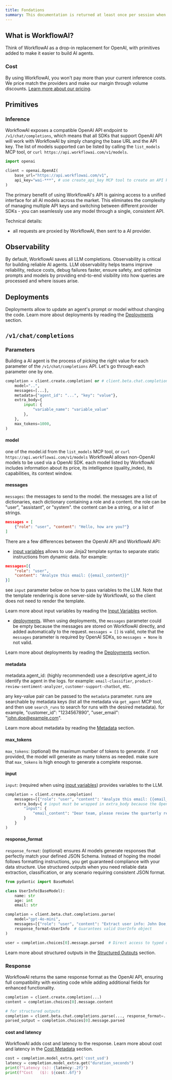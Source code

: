 ```yaml
---
title: Fondations
summary: This documentation is returned at least once per session when `search_documentation` is called.
---
```


## What is WorkflowAI?

Think of WorkflowAI as a drop-in replacement for OpenAI, with primitives added to make it easier to build AI agents.

### Cost 

By using WorkflowAI, you won't pay more than your current inference costs. We price match the providers and make our margin through volume discounts. [Learn more about our pricing](/pricing).

## Primitives

### Inference 

WorkflowAI exposes a compatible OpenAI API endpoint to `/v1/chat/completions`, which means that all SDKs that support OpenAI API will work with WorkflowAI by simply changing the base URL and the API key. The list of models supported can be listed by calling the `list_models` MCP tool, or `curl https://api.workflowai.com/v1/models`.

```python
import openai

client = openai.OpenAI(
    base_url="https://api.workflowai.com/v1",
    api_key="wai-***", # use create_api_key MCP tool to create an API key
)
```

The primary benefit of using WorkflowAI's API is gaining access to a unified interface for all AI models across the market. This eliminates the complexity of managing multiple API keys and switching between different provider SDKs - you can seamlessly use any model through a single, consistent API.

Technical details:
- all requests are proxied by WorkflowAI, then sent to a AI provider. 

## Observability

By default, WorkflowAI saves all LLM completions. Observability is critical for building reliable AI agents. LLM observability helps teams improve reliability, reduce costs, debug failures faster, ensure safety, and optimize prompts and models by providing end-to-end visibility into how queries are processed and where issues arise.

## Deployments

Deployments allow to update an agent's prompt or model without changing the code. Learn more about deployments by reading the [Deployments](/deployments) section.

## `/v1/chat/completions`

### Parameters

Building a AI agent is the process of picking the right value for each parameter of the `/v1/chat/completions` API. Let's go through each parameter one by one.

```python
completion = client.create.completion( or # client.beta.chat.completions.parse for structured outputs
    model="..",
    messages=[...],
    metadata={"agent_id": "...", "key": "value"},
    extra_body={
        input: {
            "variable_name": "variable_value"
        },
    },
    max_tokens=1000,
)
```

#### model
one of the model.id from the `list_models` MCP tool, or `curl https://api.workflowai.com/v1/models`
WorkflowAI allows non-OpenAI models to be used via a OpenAI SDK.
each model listed by WorkflowAI includes information about its price, its intelligence (quality_index), its capabilities, its context window.

#### messages

`messages`: the messages to send to the model. the messages are a list of dictionaries, each dictionary containing a role and a content. the role can be "user", "assistant", or "system". the content can be a string, or a list of strings.

```json
messages = [
    {"role": "user", "content": "Hello, how are you?"}
]
```

There are a few differences between the OpenAI API and WorkflowAI API:
- [input variables](/observability/input-variables) allows to use Jinja2 template syntax to separate static instructions from dynamic data. for example:

```json
messages=[{
    "role": "user", 
    "content": "Analyze this email: {{email_content}}"
}]
```

see `input` parameter below on how to pass variables to the LLM. Note that the template rendering is done server-side by WorkflowAI, so the client does not need to render the template.

Learn more about input variables by reading the [Input Variables](/observability/input-variables) section.

- [deployments](/deployments). When using deployments, the `messages` parameter could be empty because the messages are stored on WorkflowAI directly, and added automatically to the request. `messages = []` is valid, note that the `messages` parameter is required by OpenAI SDKs, so `messages = None` is not valid.

Learn more about deployments by reading the [Deployments](/deployments) section.

#### metadata

metadata.agent_id: (highly recommended) use a descriptive agent_id to identify the agent in the logs. for example: `email-classifier`, `product-review-sentiment-analyzer`, `customer-support-chatbot`, etc. 

any key-value pair can be passed to the `metadata` parameter. runs are searchable by metadata keys (list all the metadata via `get_agent` MCP tool, and then use `search_runs` to search for runs with the desired metadata). for example, "customer_id": "1234567890", "user_email": "john.doe@example.com".

Learn more about metadata by reading the [Metadata](/observability/metadata) section.

#### max_tokens

`max_tokens`: (optional) the maximum number of tokens to generate. if not provided, the model will generate as many tokens as needed. make sure that `max_tokens` is high enough to generate a complete response.

#### input

`input`: (required when using [input variables](/observability/input-variables)) provides variables to the LLM.

```python
completion = client.create.completion(
    messages=[{"role": "user", "content": "Analyze this email: {{email_content}}"}],
    extra_body={ # input must be wrapped in extra_body because the OpenAI SDK doesn't recognize 'input' as a valid parameter. extra_body passes custom fields directly to the request body.
        "input": {
            "email_content": "Dear team, please review the quarterly report..."
        }
    }
)
```

#### response_format

`response_format`: (optional) ensures AI models generate responses that perfectly match your defined JSON Schema. Instead of hoping the model follows formatting instructions, you get guaranteed compliance with your data structure. Use structured outputs when you need reliable data extraction, classification, or any scenario requiring consistent JSON format.

```python
from pydantic import BaseModel

class UserInfo(BaseModel):
    name: str
    age: int
    email: str

completion = client.beta.chat.completions.parse(
    model="gpt-4o-mini",
    messages=[{"role": "user", "content": "Extract user info: John Doe, 30, john@example.com"}],
    response_format=UserInfo  # Guarantees valid UserInfo object
)

user = completion.choices[0].message.parsed  # Direct access to typed object
```

Learn more about structured outputs in the [Structured Outputs](/inference/structured-outputs) section.

### Response

WorkflowAI returns the same response format as the OpenAI API, ensuring full compatibility with existing code while adding additional fields for enhanced functionality.

```python
completion = client.create.completion(...)
content = completion.choices[0].message.content

# for structured outputs
completion = client.beta.chat.completions.parse(..., response_format=...)
parsed_output = completion.choices[0].message.parsed
```

#### cost and latency

WorkflowAI adds cost and latency to the response. Learn more about cost and latency in the [Cost Metadata](/inference/cost) section.

```python
cost = completion.model_extra.get('cost_usd')
latency = completion.model_extra.get("duration_seconds")
print(f"Latency (s): {latency:.2f}")
print(f"Cost   ($): ${cost:.6f}")
```